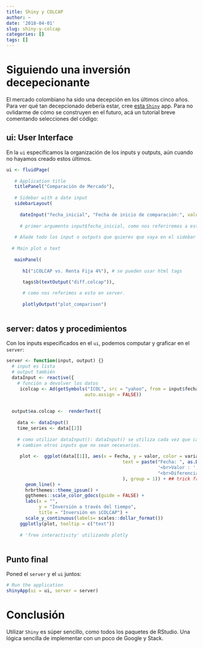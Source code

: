 ```yaml
---
title: Shiny y COLCAP
author: ~
date: '2018-04-01'
slug: shiny-y-colcap
categories: []
tags: []
---
```


# Siguiendo una inversión decepecionante

El mercado colombiano ha sido una decepción en los últimos cinco años. Para ver qué tan decepcionado debería estar, cree [esta `Shiny`](https://davidsalazarvergara.shinyapps.io/ComparacionMercado/) app. Para no ovlidarme de cómo se construyen en el futuro, acá un tutorial breve comentando selecciones del código: 

## ui: User Interface

En la `ui` especificamos la organización de los inputs y outputs, aún cuando no hayamos creado estos últimos. 

```r
ui <- fluidPage(
   
   # Application title
   titlePanel("Comparación de Mercado"),
   
   # Sidebar with a date input
   sidebarLayout( 
     
     dateInput("fecha_inicial", "Fecha de inicio de comparación:", value = "2013-01-01")
     
     # primer argumento input$fecha_inicial, como nos referiremos a esto en server. 
     
   # Añade todo los input o outputs que quieres que vaya en el sidebar
     
  # Main plot o text 
     
   mainPanel(
     
      h1("iCOLCAP vs. Renta Fija 4%"), # se pueden usar html tags
      
      tags$b(textOutput("diff.colcap")),

      # como nos referimos a esto en server. 
        
      plotlyOutput("plot_comparison")
      
```

## server: datos y procedimientos

Con los inputs especificados en el `ui`, podemos computar y graficar en el `server`:

```r
server <- function(input, output) {}
  # input es lista
  # output también 
  dataInput <- reactive({
    # función a devolver los datos 
     icolcap <- Ad(getSymbols("ICOL", src = "yahoo", from = input$fecha_inicial, to = input$fecha_final, 
                             auto.assign = FALSE))
     
     
  output$ea.colcap <-  renderText({
    
    data <- dataInput()
    time_series <- data[[2]]
    
    # como utilizar dataInput(): dataInput() se utiliza cada vez que cambien inputs. no cada vez que 
    # cambien otros inputs que no sean necesarios.
    
     plot <-  ggplot(data[[1]], aes(x = Fecha, y = valor, color = variable,
                                           text = paste("Fecha: ", as.Date(Fecha),
                                                        '<br>Valor : ', dollar_d(valor),
                                                        "<br>Diferencia :", dollar_d(diff)
                                           ), group = 1)) + ## trick from: https://stackoverflow.com/questions/47507186/tooltip-removes-regression-line-ggplotly
       geom_line() +
       hrbrthemes::theme_ipsum() +
       ggthemes::scale_color_gdocs(guide = FALSE) +
       labs(x = "",
            y = "Inversión a través del tiempo",
            title = "Inversión en iCOLCAP") +
       scale_y_continuous(labels= scales::dollar_format()) 
     ggplotly(plot, tooltip = c("text"))
     
     # 'free interactivity' utilizando plotly
    
```

## Punto final 

Poned el `server` y el `ui` juntos:

```r
# Run the application 
shinyApp(ui = ui, server = server)
```

# Conclusión

Utilizar `Shiny` es súper sencillo, como todos los paquetes de RStudio. Una lógica sencilla de implementar con un poco de Google y Stack. 



